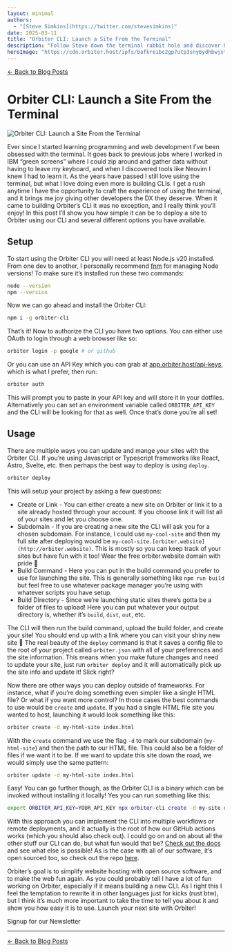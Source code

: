 ```yaml
---
layout: minimal
authors:
  - "[Steve Simkins](https://twitter.com/stevesimkins)"
date: 2025-03-11
title: "Orbiter CLI: Launch a Site From the Terminal"
description: "Follow Steve down the terminal rabbit hole and discover how quickly the Orbiter CLI can launch a site"
heroImage: "https://cdn.orbiter.host/ipfs/bafkreibc2gp7utp3sny6ydhbwjxth5jm6odixk6md6q3woxwuktf2d63la"
---
```



[← Back to Blog Posts](/blog)

# Orbiter CLI: Launch a Site From the Terminal

![Orbiter CLI: Launch a Site From the Terminal](https://cdn.orbiter.host/ipfs/bafkreibc2gp7utp3sny6ydhbwjxth5jm6odixk6md6q3woxwuktf2d63la)

Ever since I started learning programming and web development I’ve been obsessed with the terminal. It goes back to previous jobs where I worked in IBM “green screens” where I could zip around and gather data without having to leave my keyboard, and when I discovered tools like Neovim I knew I had to learn it. As the years have passed I still love using the terminal, but what I love doing even more is building CLIs. I get a rush anytime I have the opportunity to craft the experience of using the terminal, and it brings me joy giving other developers the DX they deserve. When it came to building Orbiter’s CLI it was no exception, and I really think you’ll enjoy! In this post I’ll show you how simple it can be to deploy a site to Orbiter using our CLI and several different options you have available.

## Setup

To start using the Orbiter CLI you will need at least Node.js v20 installed. From one dev to another, I personally recommend [fnm](https://github.com/Schniz/fnm) for managing Node versions! To make sure it’s installed run these two commands:

```bash
node --version
npm --version
```

Now we can go ahead and install the Orbiter CLI:

```bash
npm i -g orbiter-cli
```

That’s it! Now to authorize the CLI you have two options. You can either use OAuth to login through a web browser like so:

```bash
orbiter login -p google # or github
```

Or you can use an API Key which you can grab at [app.orbiter.host/api-keys](http://app.orbiter.host/api-keys), which is what I prefer, then run:

```bash
orbiter auth
```

This will prompt you to paste in your API key and will store it in your dotfiles. Alternatively you can set an environment variable called `ORBITER_API_KEY` and the CLI will be looking for that as well. Once that’s done you’re all set!

## Usage

There are multiple ways you can update and mange your sites with the Orbiter CLI. If you’re using Javascript or Typescript frameworks like React, Astro, Svelte, etc. then perhaps the best way to deploy is using `deploy`.

```bash
orbiter deploy
```

This will setup your project by asking a few questions:

- Create or Link - You can either create a new site on Orbiter or link it to a site already hosted through your account. If you choose link it will list all of your sites and let you choose one.
- Subdomain - If you are creating a new site the CLI will ask you for a chosen subdomain. For instance, I could use `my-cool-site` and then my full site after deploying would be `my-cool-site.[orbiter.website](http://orbiter.website)`. This is mostly so you can keep track of your sites but have fun with it too! Wear the free orbiter.website domain with pride 🫡
- Build Command - Here you can put in the build command you prefer to use for launching the site. This is generally something like `npm run build` but feel free to use whatever package manager you’re using with whatever scripts you have setup.
- Build Directory - Since we’re launching static sites there’s gotta be a folder of files to upload! Here you can put whatever your output directory is, whether it’s `build`, `dist`, `out`, etc.

The CLI will then run the build command, upload the build folder, and create your site! You should end up with a link where you can visit your shiny new site 🤩 The real beauty of the `deploy` command is that it saves a config file to the root of your project called `orbiter.json` with all of your preferences and the site information. This means when you make future changes and need to update your site, just run `orbiter deploy` and it will automatically pick up the site info and update it! Slick right?

Now there are other ways you can deploy outside of frameworks. For instance, what if you’re doing something even simpler like a single HTML file? Or what if you want more control? In those cases the best commands to use would be `create` and `update`. If you had a single HTML file site you wanted to host, launching it would look something like this:

```bash
orbiter create -d my-html-site index.html
```

With the `create` command we use the flag `-d` to mark our subdomain (`my-html-site`) and then the path to our HTML file. This could also be a folder of files if we want it to be. If we want to update this site down the road, we would simply use the same pattern:

```bash
orbiter update -d my-html-site index.html
```

Easy! You can go further though, as the Orbiter CLI is a binary which can be invoked without installing it locally! Yes you can run something like this:

```bash
export ORBITER_API_KEY=YOUR_API_KEY npx orbiter-cli create -d my-site dist
```

With this approach you can implement the CLI into multiple workflows or remote deployments, and it actually is the root of how our GitHub actions works (which you should also check out). I could go on and on about all the other stuff our CLI can do, but what fun would that be? [Check out the docs](https://docs.orbiter.host/cli) and see what else is possible! As is the case with all of our software, it’s open sourced too, so check out the repo [here](https://github.com/orbiterhost/orbiter-cli).

Orbiter’s goal is to simplify website hosting with open source software, and to make the web fun again. As you could probably tell I have a lot of fun working on Orbiter, especially if it means building a new CLI. As I right this I feel the temptation to rewrite it in other languages just for kicks (rust btw), but I think it’s much more important to take the time to tell you about it and show you how easy it is to use. Launch your next site with Orbiter!

<div className="flex items-center flex-col gap-2 justify-center">
	<p className="font-bold">Signup for our Newsletter</p>
	<NewsletterForm />
</div>

---

[← Back to Blog Posts](/blog)
